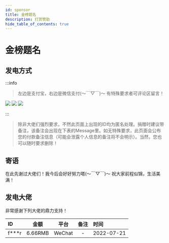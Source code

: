 ```yaml
---
id: sponsor
title: 金榜题名
description: 打赏赞助
hide_table_of_contents: true
---
```



# 金榜题名

## 发电方式

:::info
> 左边是支付宝，右边是微信支付(～￣▽￣)～ 有特殊要求者可评论区留言！

![](https://s4.ysicing.cloud/alipay.jpeg?w=200&h=200&mode=clip)
![](https://s4.ysicing.cloud/alipay-hb.jpeg?w=200&h=200&mode=clip)
![](https://s4.ysicing.cloud/wechat.jpeg?w=200&h=200&mode=clip)

:::


> 除非大佬们强烈要求，不然此页面上出现的ID均为匿名处理。捐赠时建议带备注，该备注会出现在下表的Message里。如无特殊要求，此页面会公布您的付款备注信息（可能会泄露个人信息的备注将不会明示）。当然，您也可以随时要求删除！

## 寄语

在此先谢过大佬们！我今后会好好努力嗒(～￣▽￣)～ 祝大家前程似锦，生活美满！

## 发电大佬

非常感谢下列大佬的鼎力支持！

| ID      | 金额 | 平台      | 备注 |时间|
| :---| :----:| :----: | :----: | :---|
| f***r      | 6.66RMB       | WeChat       |-       |2022-07-21       |

